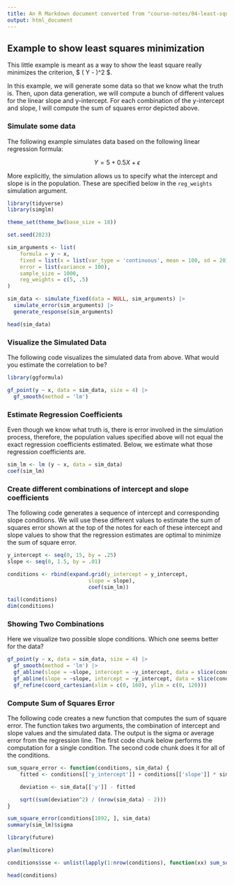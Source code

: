 ```yaml
---
title: An R Markdown document converted from "course-notes/04-least-squares-simulation.ipynb"
output: html_document
---
```


## Example to show least squares minimization

This little example is meant as a way to show the least square really minimizes the criterion, $ \sum \left( Y - \hat{Y} \right)^2 $.

In this example, we will generate some data so that we know what the truth is. Then, upon data generation, we will compute a bunch of different values for the linear slope and y-intercept. For each combination of the y-intercept and slope, I will compute the sum of squares error depicted above. 


### Simulate some data

The following example simulates data based on the following linear regression formula:

$$
Y = 5 + 0.5 X + \epsilon
$$

More explicitly, the simulation allows us to specify what the intercept and slope is in the population. These are specified below in the `reg_weights` simulation argument. 

```r
library(tidyverse)
library(simglm)

theme_set(theme_bw(base_size = 18))

set.seed(2023)

sim_arguments <- list(
    formula = y ~ x,
    fixed = list(x = list(var_type = 'continuous', mean = 100, sd = 20)),
    error = list(variance = 100),
    sample_size = 1000,
    reg_weights = c(5, .5)
)

sim_data <- simulate_fixed(data = NULL, sim_arguments) |>
  simulate_error(sim_arguments) |>
  generate_response(sim_arguments)

head(sim_data)
```

### Visualize the Simulated Data

The following code visualizes the simulated data from above. What would you estimate the correlation to be? 

```r
library(ggformula)

gf_point(y ~ x, data = sim_data, size = 4) |>
  gf_smooth(method = 'lm')
```

### Estimate Regression Coefficients

Even though we know what truth is, there is error involved in the simulation process, therefore, the population values specified above will not equal the exact regression coefficients estimated. Below, we estimate what those regression coefficients are. 

```r
sim_lm <- lm (y ~ x, data = sim_data)
coef(sim_lm)
```

### Create different combinations of intercept and slope coefficients

The following code generates a sequence of intercept and corresponding slope conditions. We will use these different values to estimate the sum of squares error shown at the top of the notes for each of these intercept and slope values to show that the regression estimates are optimal to minimize the sum of square error. 

```r
y_intercept <- seq(0, 15, by = .25)
slope <- seq(0, 1.5, by = .01)

conditions <- rbind(expand.grid(y_intercept = y_intercept, 
                          slope = slope),
                          coef(sim_lm))

tail(conditions)
dim(conditions)
```

### Showing Two Combinations

Here we visualize two possible slope conditions. Which one seems better for the data? 

```r
gf_point(y ~ x, data = sim_data, size = 4) |>
  gf_smooth(method = 'lm') |>
  gf_abline(slope = ~slope, intercept = ~y_intercept, data = slice(conditions, 1), linetype = 2, size = 2) |>
  gf_abline(slope = ~slope, intercept = ~y_intercept, data = slice(conditions, 855), linetype = 2, color = 'lightgreen', size = 2) |>
  gf_refine(coord_cartesian(xlim = c(0, 160), ylim = c(0, 120)))

```

### Compute Sum of Squares Error

The following code creates a new function that computes the sum of square error. The function takes two arguments, the combination of intercept and slope values and the simulated data. The output is the sigma or average error from the regression line. The first code chunk below performs the computation for a single condition. The second code chunk does it for all of the conditions. 

```r
sum_square_error <- function(conditions, sim_data) {
    fitted <- conditions[['y_intercept']] + conditions[['slope']] * sim_data[['x']]

    deviation <- sim_data[['y']] - fitted

    sqrt((sum(deviation^2) / (nrow(sim_data) - 2)))
}

sum_square_error(conditions[1892, ], sim_data)
summary(sim_lm)$sigma
```

```r
library(future)

plan(multicore)

conditions$sse <- unlist(lapply(1:nrow(conditions), function(xx) sum_square_error(conditions[xx, ], sim_data)))

head(conditions)
```

